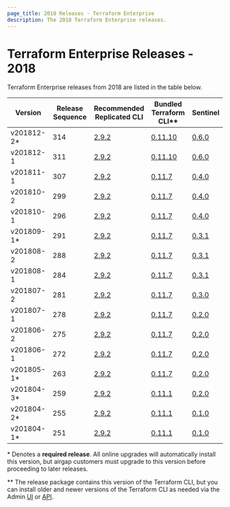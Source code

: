 ```yaml
---
page_title: 2018 Releases - Terraform Enterprise
description: The 2018 Terraform Enterprise releases.
---
```


# Terraform Enterprise Releases - 2018

Terraform Enterprise releases from 2018 are listed in the table below.

| Version     | Release Sequence | Recommended<br /> Replicated CLI                                   | Bundled <br />Terraform CLI**                                              | Sentinel                                                                       |
| ----------- | ---------------- | ------------------------------------------------------------------ | ----------------------------------------------------------------------- | ------------------------------------------------------------------------------ |
| v201812-2\* | 314              | [2.9.2](https://release-notes.replicated.com/release-notes/2.9.2/) | [0.11.10](https://github.com/hashicorp/terraform/releases/tag/v0.11.10) | [0.6.0](https://docs.hashicorp.com/sentinel/changelog#0-6-0-november-30-2018)  |
| v201812-1   | 311              | [2.9.2](https://release-notes.replicated.com/release-notes/2.9.2/) | [0.11.10](https://github.com/hashicorp/terraform/releases/tag/v0.11.10) | [0.6.0](https://docs.hashicorp.com/sentinel/changelog#0-6-0-november-30-2018)  |
| v201811-1   | 307              | [2.9.2](https://release-notes.replicated.com/release-notes/2.9.2/) | [0.11.7](https://github.com/hashicorp/terraform/releases/tag/v0.11.7)   | [0.4.0](https://docs.hashicorp.com/sentinel/changelog#0-4-0-october-1-2018)    |
| v201810-2   | 299              | [2.9.2](https://release-notes.replicated.com/release-notes/2.9.2/) | [0.11.7](https://github.com/hashicorp/terraform/releases/tag/v0.11.7)   | [0.4.0](https://docs.hashicorp.com/sentinel/changelog#0-4-0-october-1-2018)    |
| v201810-1   | 296              | [2.9.2](https://release-notes.replicated.com/release-notes/2.9.2/) | [0.11.7](https://github.com/hashicorp/terraform/releases/tag/v0.11.7)   | [0.4.0](https://docs.hashicorp.com/sentinel/changelog#0-4-0-october-1-2018)    |
| v201809-1\* | 291              | [2.9.2](https://release-notes.replicated.com/release-notes/2.9.2/) | [0.11.7](https://github.com/hashicorp/terraform/releases/tag/v0.11.7)   | [0.3.1](https://docs.hashicorp.com/sentinel/changelog#0-3-1-august-3-2018)     |
| v201808-2   | 288              | [2.9.2](https://release-notes.replicated.com/release-notes/2.9.2/) | [0.11.7](https://github.com/hashicorp/terraform/releases/tag/v0.11.7)   | [0.3.1](https://docs.hashicorp.com/sentinel/changelog#0-3-1-august-3-2018)     |
| v201808-1   | 284              | [2.9.2](https://release-notes.replicated.com/release-notes/2.9.2/) | [0.11.7](https://github.com/hashicorp/terraform/releases/tag/v0.11.7)   | [0.3.1](https://docs.hashicorp.com/sentinel/changelog#0-3-1-august-3-2018)     |
| v201807-2   | 281              | [2.9.2](https://release-notes.replicated.com/release-notes/2.9.2/) | [0.11.7](https://github.com/hashicorp/terraform/releases/tag/v0.11.7)   | [0.3.0](https://docs.hashicorp.com/sentinel/changelog#0-3-0-july-20-2018)      |
| v201807-1   | 278              | [2.9.2](https://release-notes.replicated.com/release-notes/2.9.2/) | [0.11.7](https://github.com/hashicorp/terraform/releases/tag/v0.11.7)   | [0.2.0](https://docs.hashicorp.com/sentinel/changelog#0-2-0-april-11-2018)     |
| v201806-2   | 275              | [2.9.2](https://release-notes.replicated.com/release-notes/2.9.2/) | [0.11.7](https://github.com/hashicorp/terraform/releases/tag/v0.11.7)   | [0.2.0](https://docs.hashicorp.com/sentinel/changelog#0-2-0-april-11-2018)     |
| v201806-1   | 272              | [2.9.2](https://release-notes.replicated.com/release-notes/2.9.2/) | [0.11.7](https://github.com/hashicorp/terraform/releases/tag/v0.11.7)   | [0.2.0](https://docs.hashicorp.com/sentinel/changelog#0-2-0-april-11-2018)     |
| v201805-1\* | 263              | [2.9.2](https://release-notes.replicated.com/release-notes/2.9.2/) | [0.11.7](https://github.com/hashicorp/terraform/releases/tag/v0.11.7)   | [0.2.0](https://docs.hashicorp.com/sentinel/changelog#0-2-0-april-11-2018)     |
| v201804-3\* | 259              | [2.9.2](https://release-notes.replicated.com/release-notes/2.9.2/) | [0.11.1](https://github.com/hashicorp/terraform/releases/tag/v0.11.1)   | [0.2.0](https://docs.hashicorp.com/sentinel/changelog#0-2-0-april-11-2018)     |
| v201804-2\* | 255              | [2.9.2](https://release-notes.replicated.com/release-notes/2.9.2/) | [0.11.1](https://github.com/hashicorp/terraform/releases/tag/v0.11.1)   | [0.1.0](https://docs.hashicorp.com/sentinel/changelog#0-1-0-september-19-2017) |
| v201804-1\* | 251              | [2.9.2](https://release-notes.replicated.com/release-notes/2.9.2/) | [0.11.1](https://github.com/hashicorp/terraform/releases/tag/v0.11.1)   | [0.1.0](https://docs.hashicorp.com/sentinel/changelog#0-1-0-september-19-2017) |

\* Denotes a <strong>required release</strong>. All online upgrades will automatically install this version, but airgap customers must upgrade to this version before proceeding to later releases.

\** The release package contains this version of the Terraform CLI, but you can install older and newer versions of the Terraform CLI as needed via the Admin [UI](/enterprise/admin/application/resources#managing-terraform-versions) or [API](/enterprise/api-docs/admin/terraform-versions).
